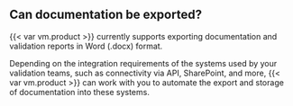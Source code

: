 ## Can documentation be exported?

{{< var vm.product >}} currently supports exporting documentation and validation reports in Word (.docx) format. 

Depending on the integration requirements of the systems used by your validation teams, such as connectivity via API, SharePoint, and more, {{< var vm.product >}} can work with you to automate the export and storage of documentation into these systems.